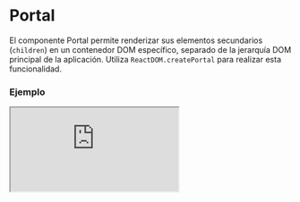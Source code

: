 # Portal

El componente Portal permite renderizar sus elementos secundarios (`children`) en un contenedor DOM específico, separado de la jerarquía DOM principal de la aplicación. Utiliza `ReactDOM.createPortal` para realizar esta funcionalidad.


### Ejemplo

<Iframe minHeightIframe="30dvh" src="https://fenextjs-component-storybook.vercel.app/iframe.html?args=&id=component-portal--index&viewMode=story" />

### Importación

Para importar el componente Portal, se puede hacer desde fenextjs

```tsx copy
import { Portal } from "fenextjs";
```

### Parámetros

| Parámetro | Tipo | Requerido | Default | Descripcion |
| --------- | ---- | --------- | ------- | ----------- |
| container | Element \| DocumentFragment | no | document.body | Elemento DOM donde se montarán los elementos secundarios. Si no se proporciona, el `body` del documento se usa como contenedor predeterminado. |
| children | ReactNode | sí | N/A | Contenido que se renderizará dentro del portal. |

### Storybook

Para ver el storybook del componente lo puede hacer con este [link](https://fenextjs-component-storybook.vercel.app/?path=/story/component-portal--index)

### Usos

- Portal básico

```tsx copy
<Portal><div>Contenido en Portal</div></Portal>
```

- Portal con contenedor específico

```tsx copy
<Portal container={document.getElementById("mi-contenedor")}><div>Contenido en un contenedor específico</div></Portal>
```

